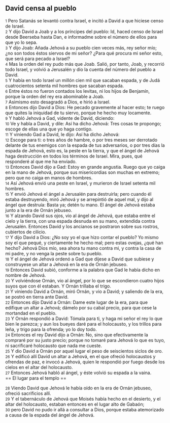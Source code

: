 == David censa al pueblo ==

{{anchor|1}} <small>1</small> Pero Satanás se levantó contra Israel, e incitó a David a que hiciese censo de Israel.<br>
{{anchor|2}} <small>2</small> Y dijo David a Joab y a los príncipes del pueblo: Id, haced censo de Israel desde Beerseba hasta Dan, e informadme sobre el número de ellos para que yo lo sepa.<br>
{{anchor|3}} <small>3</small> Y dijo Joab: Añada Jehová a su pueblo cien veces más, rey señor mío; ¿no son todos éstos siervos de mi señor? ¿Para qué procura mi señor esto, que será para pecado a Israel?<br>
{{anchor|4}} <small>4</small> Mas la orden del rey pudo más que Joab. Salió, por tanto, Joab, y recorrió todo Israel, y volvió a Jerusalén y dio la cuenta del número del pueblo a David.<br>
{{anchor|5}} <small>5</small> Y había en todo Israel un millón cien mil que sacaban espada, y de Judá cuatrocientos setenta mil hombres que sacaban espada.<br>
{{anchor|6}} <small>6</small> Entre éstos no fueron contados los levitas, ni los hijos de Benjamín, porque la orden del rey era abominable a Joab.<br>
{{anchor|7}} <small>7</small> Asimismo esto desagradó a Dios, e hirió a Israel.<br>
{{anchor|8}} <small>8</small> Entonces dijo David a Dios: He pecado gravemente al hacer esto; te ruego que quites la iniquidad de tu siervo, porque he hecho muy locamente.<br>
{{anchor|9}} <small>9</small> Y habló Jehová a Gad, vidente de David, diciendo:<br>
{{anchor|10}} <small>10</small> Ve y habla a David, y dile: Así ha dicho Jehová: Tres cosas te propongo; escoge de ellas una que yo haga contigo.<br>
{{anchor|11}} <small>11</small> Y viniendo Gad a David, le dijo: Así ha dicho Jehová:<br>
{{anchor|12}} <small>12</small> Escoge para ti: o tres años de hambre, o por tres meses ser derrotado delante de tus enemigos con la espada de tus adversarios, o por tres días la espada de Jehová, esto es, la peste en la tierra, y que el ángel de Jehová haga destrucción en todos los términos de Israel. Mira, pues, qué responderé al que me ha enviado.<br>
{{anchor|13}} <small>13</small> Entonces David dijo a Gad: Estoy en grande angustia. Ruego que yo caiga en la mano de Jehová, porque sus misericordias son muchas en extremo; pero que no caiga en manos de hombres.<br>
{{anchor|14}} <small>14</small> Así Jehová envió una peste en Israel, y murieron de Israel setenta mil hombres.<br>
{{anchor|15}} <small>15</small> Y envió Jehová el ángel a Jerusalén para destruirla; pero cuando él estaba destruyendo, miró Jehová y se arrepintió de aquel mal, y dijo al ángel que destruía: Basta ya; detén tu mano. El ángel de Jehová estaba junto a la era de Ornán jebuseo.<br>
{{anchor|16}} <small>16</small> Y alzando David sus ojos, vio al ángel de Jehová, que estaba entre el cielo y la tierra, con una espada desnuda en su mano, extendida contra Jerusalén. Entonces David y los ancianos se postraron sobre sus rostros, cubiertos de cilicio.<br>
{{anchor|17}} <small>17</small> Y dijo David a Dios: ¿No soy yo el que hizo contar el pueblo? Yo mismo soy el que pequé, y ciertamente he hecho mal; pero estas ovejas, ¿qué han hecho? Jehová Dios mío, sea ahora tu mano contra mi, y contra la casa de mi padre, y no venga la peste sobre tu pueblo.<br>
{{anchor|18}} <small>18</small> Y el ángel de Jehová ordenó a Gad que dijese a David que subiese y construyese un altar a Jehová en la era de Ornán jebuseo.<br>
{{anchor|19}} <small>19</small> Entonces David subió, conforme a la palabra que Gad le había dicho en nombre de Jehová.<br>
{{anchor|20}} <small>20</small> Y volviéndose Ornán, vio al ángel, por lo que se escondieron cuatro hijos suyos que con él estaban. Y Ornán trillaba el trigo.<br>
{{anchor|21}} <small>21</small> Y viniendo David a Ornán, miró Ornán, y vio a David; y saliendo de la era, se postró en tierra ante David.<br>
{{anchor|22}} <small>22</small> Entonces dijo David a Ornán: Dame este lugar de la era, para que edifique un altar a Jehová; dámelo por su cabal precio, para que cese la mortandad en el pueblo.<br>
{{anchor|23}} <small>23</small> Y Ornán respondió a David: Tómala para ti, y haga mi señor el rey lo que bien le parezca; y aun los bueyes daré para el holocausto, y los trillos para leña, y trigo para la ofrenda; yo lo doy todo.<br>
{{anchor|24}} <small>24</small> Entonces el rey David dijo a Ornán: No, sino que efectivamente la compraré por su justo precio; porque no tomaré para Jehová lo que es tuyo, ni sacrificaré holocausto que nada me cueste.<br>
{{anchor|25}} <small>25</small> Y dio David a Ornán por aquel lugar el peso de seiscientos siclos de oro.<br>
{{anchor|26}} <small>26</small> Y edificó allí David un altar a Jehová, en el que ofreció holocaustos y ofrendas de paz, e invocó a Jehová, quien le respondió por fuego desde los cielos en el altar del holocausto.<br>
{{anchor|27}} <small>27</small> Entonces Jehová habló al ángel, y éste volvió su espada a la vaina.<br>
== El lugar para el templo ==

{{anchor|28}} <small>28</small> Viendo David que Jehová le había oído en la era de Ornán jebuseo, ofreció sacrificios allí.<br>
{{anchor|29}} <small>29</small> Y el tabernáculo de Jehová que Moisés había hecho en el desierto, y el altar del holocausto, estaban entonces en el lugar alto de Gabaón;<br>
{{anchor|30}} <small>30</small> pero David no pudo ir allá a consultar a Dios, porque estaba atemorizado a causa de la espada del ángel de Jehová.<br>
